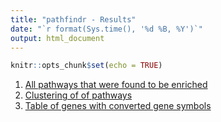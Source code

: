 ```yaml
---
title: "pathfindr - Results"
date: "`r format(Sys.time(), '%d %B, %Y')`"
output: html_document
---
```


```r
knitr::opts_chunk$set(echo = TRUE)
```

1. [All pathways that were found to be enriched](./all_pathways.html)
2. [Clustering of of pathways](./clustering.html)
3. [Table of genes with converted gene symbols](./genes_table.html)
